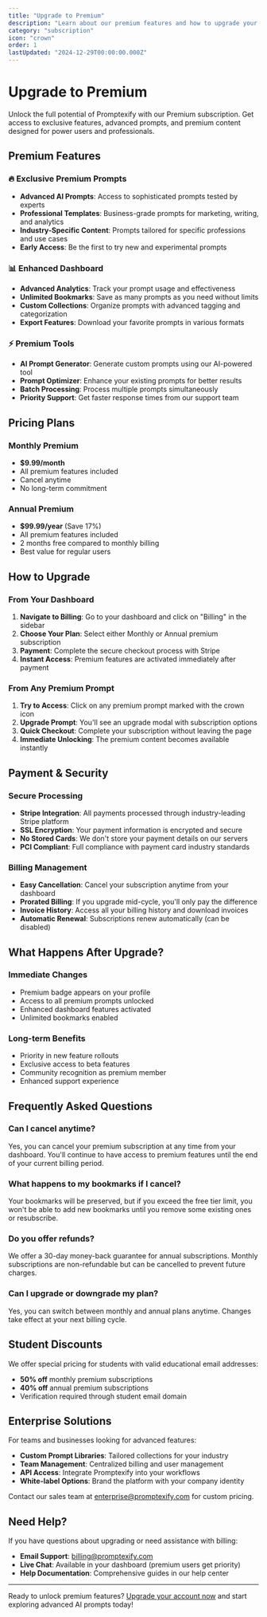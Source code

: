 ```yaml
---
title: "Upgrade to Premium"
description: "Learn about our premium features and how to upgrade your account for enhanced AI prompt experiences."
category: "subscription"
icon: "crown"
order: 1
lastUpdated: "2024-12-29T00:00:00.000Z"
---
```


# Upgrade to Premium

Unlock the full potential of Promptexify with our Premium subscription. Get access to exclusive features, advanced prompts, and premium content designed for power users and professionals.

## Premium Features

### 🔥 Exclusive Premium Prompts

- **Advanced AI Prompts**: Access to sophisticated prompts tested by experts
- **Professional Templates**: Business-grade prompts for marketing, writing, and analytics
- **Industry-Specific Content**: Prompts tailored for specific professions and use cases
- **Early Access**: Be the first to try new and experimental prompts

### 📊 Enhanced Dashboard

- **Advanced Analytics**: Track your prompt usage and effectiveness
- **Unlimited Bookmarks**: Save as many prompts as you need without limits
- **Custom Collections**: Organize prompts with advanced tagging and categorization
- **Export Features**: Download your favorite prompts in various formats

### ⚡ Premium Tools

- **AI Prompt Generator**: Generate custom prompts using our AI-powered tool
- **Prompt Optimizer**: Enhance your existing prompts for better results
- **Batch Processing**: Process multiple prompts simultaneously
- **Priority Support**: Get faster response times from our support team

## Pricing Plans

### Monthly Premium

- **$9.99/month**
- All premium features included
- Cancel anytime
- No long-term commitment

### Annual Premium

- **$99.99/year** (Save 17%)
- All premium features included
- 2 months free compared to monthly billing
- Best value for regular users

## How to Upgrade

### From Your Dashboard

1. **Navigate to Billing**: Go to your dashboard and click on "Billing" in the sidebar
2. **Choose Your Plan**: Select either Monthly or Annual premium subscription
3. **Payment**: Complete the secure checkout process with Stripe
4. **Instant Access**: Premium features are activated immediately after payment

### From Any Premium Prompt

1. **Try to Access**: Click on any premium prompt marked with the crown icon
2. **Upgrade Prompt**: You'll see an upgrade modal with subscription options
3. **Quick Checkout**: Complete your subscription without leaving the page
4. **Immediate Unlocking**: The premium content becomes available instantly

## Payment & Security

### Secure Processing

- **Stripe Integration**: All payments processed through industry-leading Stripe platform
- **SSL Encryption**: Your payment information is encrypted and secure
- **No Stored Cards**: We don't store your payment details on our servers
- **PCI Compliant**: Full compliance with payment card industry standards

### Billing Management

- **Easy Cancellation**: Cancel your subscription anytime from your dashboard
- **Prorated Billing**: If you upgrade mid-cycle, you'll only pay the difference
- **Invoice History**: Access all your billing history and download invoices
- **Automatic Renewal**: Subscriptions renew automatically (can be disabled)

## What Happens After Upgrade?

### Immediate Changes

- Premium badge appears on your profile
- Access to all premium prompts unlocked
- Enhanced dashboard features activated
- Unlimited bookmarks enabled

### Long-term Benefits

- Priority in new feature rollouts
- Exclusive access to beta features
- Community recognition as premium member
- Enhanced support experience

## Frequently Asked Questions

### Can I cancel anytime?

Yes, you can cancel your premium subscription at any time from your dashboard. You'll continue to have access to premium features until the end of your current billing period.

### What happens to my bookmarks if I cancel?

Your bookmarks will be preserved, but if you exceed the free tier limit, you won't be able to add new bookmarks until you remove some existing ones or resubscribe.

### Do you offer refunds?

We offer a 30-day money-back guarantee for annual subscriptions. Monthly subscriptions are non-refundable but can be cancelled to prevent future charges.

### Can I upgrade or downgrade my plan?

Yes, you can switch between monthly and annual plans anytime. Changes take effect at your next billing cycle.

## Student Discounts

We offer special pricing for students with valid educational email addresses:

- **50% off** monthly premium subscriptions
- **40% off** annual premium subscriptions
- Verification required through student email domain

## Enterprise Solutions

For teams and businesses looking for advanced features:

- **Custom Prompt Libraries**: Tailored collections for your industry
- **Team Management**: Centralized billing and user management
- **API Access**: Integrate Promptexify into your workflows
- **White-label Options**: Brand the platform with your company identity

Contact our sales team at enterprise@promptexify.com for custom pricing.

## Need Help?

If you have questions about upgrading or need assistance with billing:

- **Email Support**: billing@promptexify.com
- **Live Chat**: Available in your dashboard (premium users get priority)
- **Help Documentation**: Comprehensive guides in our help center

---

Ready to unlock premium features? [Upgrade your account now](/dashboard/billing) and start exploring advanced AI prompts today!

